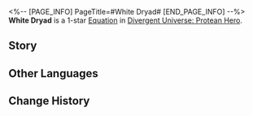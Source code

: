 <%-- [PAGE_INFO]
PageTitle=#White Dryad#
[END_PAGE_INFO] --%>
{{Equation Infobox
|period   = Protean Hero
|rarity   = 1
|path1    = Erudition*2
|path2    = Propagation*2
|effect   = For every 1 Skill Point consumed by ally targets, increases Ultimate DMG dealt by {{Color|h|65%}}, up to a max of {{Color|h|130%}} and lasting until after using the Ultimate.
|mentions = Cerces; Kephale
}}
'''White Dryad''' is a 1-star [[Divergent Universe: Protean Hero/Equations|Equation]] in [[Divergent Universe: Protean Hero]].

==Story==
{{Description|There is no need for words. Through the roots that connect our blood, your intent is already known to us.<br />Before Kephale created humanity, the White Dryad had already spread across the world.<br />Unlike your ignorant kind, our reason is deeply rooted in the earth.<br />Wisdom flows among us like the morning dew. Though we may wither, our seeds carry the promise of renewal.<br />We remember.<br />Cerces taught us to unfurl our leaves, to question our very being.<br />The travelling scholars all fell silent by our questions.<br />The first sage of the Grove got their revelation from our whispers.<br />So, are you seeking answers to the godslayer's journey? Then just lend your ear and listen.<br />Petals fall off, bury in the soil. Death nourishes new life. Failure is never the end.}}
<!--
==Gameplay Notes==
* 
-->
==Other Languages==
{{Other Languages
|en   = White Dryad
|zhs  = 仙女木
|zht  = 仙女木
|ja   = ドリアス
|ko   = 담자리꽃나무
|es   = Dríade blanca
|fr   = Fée de la forêt
|ru   = Белая дриада
|th   = ต้นนางฟ้า
|vi   = Cây Tiên Nữ
|de   = Weiße Silberwurz
|id   = White Dryad
|pt   = Dríade Branca
}}

==Change History==
{{Change History|3.1}}